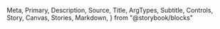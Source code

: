   Meta,
  Primary,
  Description,
  Source,
  Title,
  ArgTypes,
  Subtitle,
  Controls,
  Story,
  Canvas,
  Stories,
  Markdown,
} from "@storybook/blocks"

<Meta of={Option} />

<Title />

<Description of={Option} />

```tsx
import { Option } from "@einride/ui"
```

## Basic

<Description of={Option.Basic} />

<Canvas of={Option.Basic} />

<Controls of={Option.Basic} />

## Variant

<Description of={Option.Secondary} />

<Canvas of={Option.Secondary} />

<Controls of={Option.Secondary} include={["variant"]} />

## End text

<Description of={Option.WithEndText} />

<Canvas of={Option.WithEndText} />

<Controls of={Option.WithEndText} include={["children"]} />

## As button

<Description of={Option.AsButton} />

<Canvas of={Option.AsButton} />

<Controls of={Option.AsButton} include={["as"]} />
